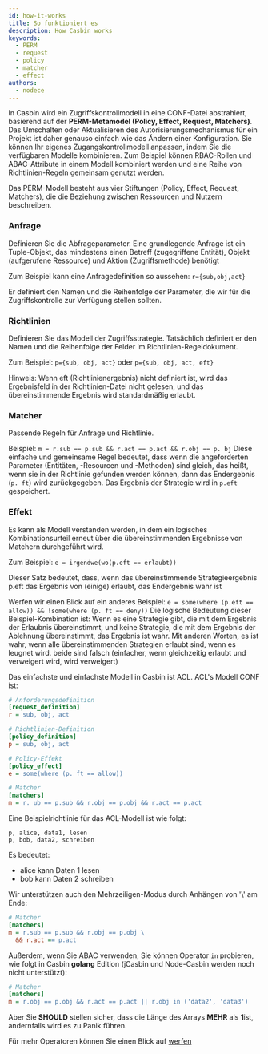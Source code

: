 ```yaml
---
id: how-it-works
title: So funktioniert es
description: How Casbin works
keywords:
  - PERM
  - request
  - policy
  - matcher
  - effect
authors:
  - nodece
---
```


In Casbin wird ein Zugriffskontrollmodell in eine CONF-Datei abstrahiert, basierend auf der **PERM-Metamodel (Policy, Effect, Request, Matchers)**. Das Umschalten oder Aktualisieren des Autorisierungsmechanismus für ein Projekt ist daher genauso einfach wie das Ändern einer Konfiguration. Sie können Ihr eigenes Zugangskontrollmodell anpassen, indem Sie die verfügbaren Modelle kombinieren. Zum Beispiel können RBAC-Rollen und ABAC-Attribute in einem Modell kombiniert werden und eine Reihe von Richtlinien-Regeln gemeinsam genutzt werden.

Das PERM-Modell besteht aus vier Stiftungen (Policy, Effect, Request, Matchers), die die Beziehung zwischen Ressourcen und Nutzern beschreiben.

### Anfrage
Definieren Sie die Abfrageparameter. Eine grundlegende Anfrage ist ein Tuple-Objekt, das mindestens einen Betreff (zugegriffene Entität), Objekt (aufgerufene Ressource) und Aktion (Zugriffsmethode) benötigt

Zum Beispiel kann eine Anfragedefinition so aussehen: `r={sub,obj,act}`

Er definiert den Namen und die Reihenfolge der Parameter, die wir für die Zugriffskontrolle zur Verfügung stellen sollten.

### Richtlinien
Definieren Sie das Modell der Zugriffsstrategie. Tatsächlich definiert er den Namen und die Reihenfolge der Felder im Richtlinien-Regeldokument.

Zum Beispiel: `p={sub, obj, act}` oder `p={sub, obj, act, eft}`

Hinweis: Wenn eft (Richtlinienergebnis) nicht definiert ist, wird das Ergebnisfeld in der Richtlinien-Datei nicht gelesen, und das übereinstimmende Ergebnis wird standardmäßig erlaubt.

### Matcher
Passende Regeln für Anfrage und Richtlinie.

Beispiel: `m = r.sub == p.sub && r.act == p.act && r.obj == p. bj` Diese einfache und gemeinsame Regel bedeutet, dass wenn die angeforderten Parameter (Entitäten, -Resourcen und -Methoden) sind gleich, das heißt, wenn sie in der Richtlinie gefunden werden können, dann das Endergebnis (`p. ft`) wird zurückgegeben. Das Ergebnis der Strategie wird in `p.eft` gespeichert.

### Effekt
Es kann als Modell verstanden werden, in dem ein logisches Kombinationsurteil erneut über die übereinstimmenden Ergebnisse von Matchern durchgeführt wird.

Zum Beispiel: `e = irgendwe(wo(p.eft == erlaubt))`

Dieser Satz bedeutet, dass, wenn das übereinstimmende Strategieergebnis p.eft das Ergebnis von (einige) erlaubt, das Endergebnis wahr ist

Werfen wir einen Blick auf ein anderes Beispiel: `e = some(where (p.eft == allow)) && !some(where (p. ft == deny))` Die logische Bedeutung dieser Beispiel-Kombination ist: Wenn es eine Strategie gibt, die mit dem Ergebnis der Erlaubnis übereinstimmt, und keine Strategie, die mit dem Ergebnis der Ablehnung übereinstimmt, das Ergebnis ist wahr. Mit anderen Worten, es ist wahr, wenn alle übereinstimmenden Strategien erlaubt sind, wenn es leugnet wird. beide sind falsch (einfacher, wenn gleichzeitig erlaubt und verweigert wird, wird verweigert)

Das einfachste und einfachste Modell in Casbin ist ACL. ACL's Modell CONF ist:

```ini
# Anforderungsdefinition
[request_definition]
r = sub, obj, act

# Richtlinien-Definition
[policy_definition]
p = sub, obj, act

# Policy-Effekt
[policy_effect]
e = some(where (p. ft == allow))

# Matcher
[matchers]
m = r. ub == p.sub && r.obj == p.obj && r.act == p.act

```

Eine Beispielrichtlinie für das ACL-Modell ist wie folgt:

```
p, alice, data1, lesen
p, bob, data2, schreiben
```

Es bedeutet:

- alice kann Daten 1 lesen
- bob kann Daten 2 schreiben

Wir unterstützen auch den Mehrzeiligen-Modus durch Anhängen von '\\' am Ende:

```ini
# Matcher
[matchers]
m = r.sub == p.sub && r.obj == p.obj \ 
  && r.act == p.act
```

Außerdem, wenn Sie ABAC verwenden, Sie können Operator `in` probieren, wie folgt in Casbin **golang** Edition (jCasbin und Node-Casbin werden noch nicht unterstützt):

```ini
# Matcher
[matchers]
m = r.obj == p.obj && r.act == p.act || r.obj in ('data2', 'data3')
```

Aber Sie **SHOULD** stellen sicher, dass die Länge des Arrays **MEHR** als **1**ist, andernfalls wird es zu Panik führen.

Für mehr Operatoren können Sie einen Blick auf [werfen](https://github.com/Knetic/govaluate)

